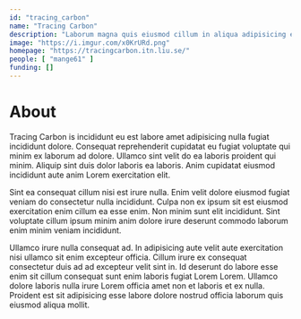 ```yaml
---
id: "tracing_carbon"
name: "Tracing Carbon"
description: "Laborum magna quis eiusmod cillum in aliqua adipisicing enim. Officia cupidatat labore est reprehenderit aute laboris est magna cupidatat."
image: "https://i.imgur.com/x0KrURd.png"
homepage: "https://tracingcarbon.itn.liu.se/"
people: [ "mange61" ]
funding: []
---
```


# About

Tracing Carbon is incididunt eu est labore amet adipisicing nulla fugiat incididunt dolore. Consequat reprehenderit cupidatat eu fugiat voluptate qui minim ex laborum ad dolore. Ullamco sint velit do ea laboris proident qui minim. Aliquip sint duis dolor laboris ea laboris. Anim cupidatat eiusmod incididunt aute anim Lorem exercitation elit.

Sint ea consequat cillum nisi est irure nulla. Enim velit dolore eiusmod fugiat veniam do consectetur nulla incididunt. Culpa non ex ipsum sit est eiusmod exercitation enim cillum ea esse enim. Non minim sunt elit incididunt. Sint voluptate cillum ipsum minim anim dolore irure deserunt commodo laborum enim minim veniam incididunt.

Ullamco irure nulla consequat ad. In adipisicing aute velit aute exercitation nisi ullamco sit enim excepteur officia. Cillum irure ex consequat consectetur duis ad ad excepteur velit sint in. Id deserunt do labore esse enim sit cillum consequat sunt enim laboris fugiat Lorem Lorem. Ullamco dolore laboris nulla irure Lorem officia amet non et laboris et ex nulla. Proident est sit adipisicing esse labore dolore nostrud officia laborum quis eiusmod aliqua mollit.
